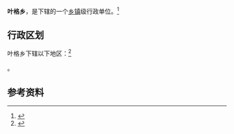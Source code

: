 {{中国乡级行政区|63/27/26/202/000}}

'''叶格乡'''，是{{PRC admin/fullname|63/27/26/202/000|3}}下辖的一个[[乡镇|乡镇]]级行政单位。<ref>{{PRC admin/ref sgc|{{PRC admin/parent|63/27/26/202/000}}}}</ref>

== 行政区划 ==

叶格乡下辖以下地区：<ref>{{PRC admin/ref sgc|63/27/26/202/000}}</ref>

{{PRC admin/children|63/27/26/202/000}}。

== 参考资料 ==

{{reflist}}

{{行政区划小作品}}
{{PRC admin/navcat|63/27/26/202/000}}